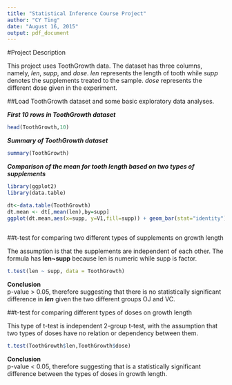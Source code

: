 ```yaml
---
title: "Statistical Inference Course Project"
author: "CY Ting"
date: "August 16, 2015"
output: pdf_document
---
```


#Project Description

This project uses ToothGrowth data. The dataset has three columns, namely, *len*, *supp*, and *dose*. *len* represents the length of tooth while *supp* denotes the supplements treated to the sample. *dose* represents the different dose given in the experiment.

##Load ToothGrowth dataset and some basic exploratory data analyses.

***First 10 rows in ToothGrowth dataset***

```r
head(ToothGrowth,10)
```

***Summary of ToothGrowth dataset***
```r
summary(ToothGrowth)
```

***Comparison of the mean for tooth length based on two types of supplements***

```r
library(ggplot2)
library(data.table)

dt<-data.table(ToothGrowth)
dt.mean <- dt[,mean(len),by=supp]
ggplot(dt.mean,aes(x=supp, y=V1,fill=supp)) + geom_bar(stat="identity") + labs(x="Supplement",y="Mean", title="Comparison of mean for two supplements", fill="Supplement") + theme_bw()
 
```

##t-test for comparing two different types of supplements on growth length

The assumption is that the supplements are independent of each other.
The formula has **len~supp** because len is numeric while supp is factor.

```r
t.test(len ~ supp, data = ToothGrowth)
```

**Conclusion**   
p-value > 0.05, therefore suggesting that there is no statistically significant difference in ***len*** given the two different groups OJ and VC.

##t-test for comparing different types of doses on growth length

This type of t-test is independent 2-group t-test, with the assumption that two types of doses have no relation or dependency between them.
```r
t.test(ToothGrowth$len,ToothGrowth$dose)
```

**Conclusion**     
p-value < 0.05, therefore suggesting that is a statistically significant difference between the types of doses in growth length.